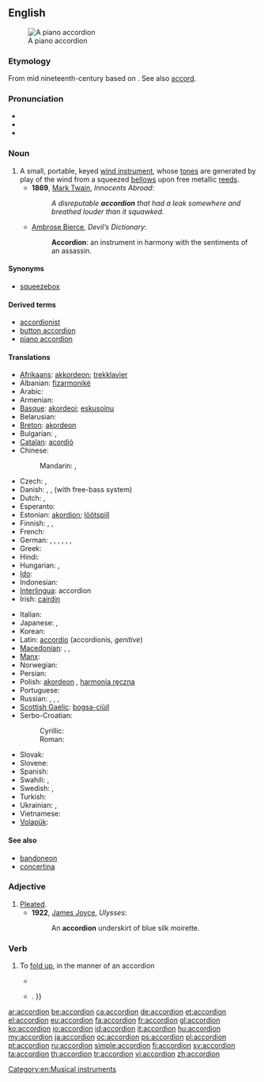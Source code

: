 ==English==
{{wikipedia}}
[[Image:Fisarmonica_nera_a_piano.png|thumb|right|A piano accordion]]

===Etymology===
From mid nineteenth-century {{etyl|de}} {{term|lang=de|Akkordion}} based on {{etyl|it}} {{term|lang=it|accordare||to tune}}. See also [[accord]].

===Pronunciation===
* {{IPA|/əˈkɔ(ɹ).di.ˌən/}}
* {{audio|en-us-accordion.ogg|Audio (US)}}
* {{hyphenation|ac|cord|i|on}}

===Noun===
{{en-noun}}

# A small, portable, keyed [[wind instrument]], whose [[tone]]s are generated by play of the wind from a squeezed [[bellows]] upon free metallic [[reed]]s.
#* '''1869''', [[w:Mark Twain|Mark Twain]], ''Innocents Abroad'':
#*: ''A disreputable '''accordion''' that had a leak somewhere and breathed louder than it squawked.''
#* [[w:Ambrose Bierce|Ambrose Bierce]], ''Devil’s Dictionary'':
#*: '''Accordion''': an instrument in harmony with the sentiments of an assassin.

====Synonyms====
* [[squeezebox]]

====Derived terms====
* [[accordionist]]
* [[button accordion]]
* [[piano accordion]]

====Translations====
{{trans-top|A small, portable, keyed wind instrument}}
* [[Afrikaans]]: [[akkordeon]]; [[trekklavier]]
* Albanian: [[fizarmonikë]] {{f}}
* Arabic: {{t|ar|أكورديون|m|tr=ʾakurdiyūn|sc=Arab}}
* Armenian: {{t-|hy|ակորդեոն|tr=akordeon}}
* [[Basque]]: [[akordeoi]]; [[eskusoinu]]
* Belarusian: {{t|be|акардэон|m|tr=akardeón|sc=Cyrl}}
* [[Breton]]: [[akordeon]] {{m}}
* Bulgarian: {{t-|bg|хармоника|f|tr=harmónika}},  {{t+|bg|акордеон|m|tr=akordeón}}
* [[Catalan]]: [[acordió]] {{m}}
* Chinese:
*: Mandarin: {{t|zh|手風琴|sc=Hani}}, {{t|zh|手风琴|tr=shǒufēngqín|sc=Hani}}
* Czech: {{t-|cs|akordeon}}, {{t-|cs|harmonika}}
* Danish: {{t-|da|trækharmonika}}, {{t+|da|harmonika}}, {{t+|da|akkordeon}} (with free-bass system)
* Dutch: {{t+|nl|accordeon|n}}, {{t+|nl|harmonica|m}}
* Esperanto: {{t-|eo|akordiono|xs=Esperanto}}
* Estonian: [[akordion]]; [[lõõtspill]]
* Finnish: {{t+|fi|harmonikka}}, {{t-|fi|haitari}}, {{t+|fi|hanuri}}
* French: {{t+|fr|accordéon|m}}
* German: {{t+|de|Akkordeon|n}}, {{t|de|Ziehharmonika|f}}, {{t|de|Handharmonika|f}}, {{t|de|Handorgel|f}}, {{qualifier|regional}} {{t|de|Quetsche|f}}, {{qualifier|slangy, humorous}} {{t|de|Quetschkommode|f}}, {{t|de|Schifferklavier|n}}
* Greek: {{t+|el|ακορντεόν|n|tr=akordeón}}
* Hindi: {{t|hi|अकॉर्डियन|tr=akorḍiyan|sc=Deva}}
* Hungarian: {{t+|hu|harmonika}}, {{t+|hu|tangóharmonika}}
* [[Ido]]: {{t+|io|akordeono|xs=Ido}}
* Indonesian: {{t-|id|akordeon|xs=Indonesian}}
* [[Interlingua]]: accordion
* Irish: [[cairdín]] {{m}}
{{trans-mid}}
* Italian: {{t+|it|fisarmonica|f}}
* Japanese: {{t|ja|アコーデオン|tr=akōdeon|sc=Jpan}}, {{t|ja|手風琴|tr=てふうきん, tefūkin|sc=Jpan}}
* Korean: {{t|ko|아코디언|tr=akodieon|sc=Kore}}
* Latin: [[accordio]] {{f}} (accordionis, ''genitive'')
* [[Macedonian]]: {{t|mk|армоника|f|tr=armónika}},  {{t-|mk|хармоника|f|tr=harmónika}},  {{t-|mk|акордеон|tr=akordeón}}
* [[Manx]]: {{t|gv|coardeen|m}}
* Norwegian: {{t|no|trekkspill}}
* Persian: {{t|fa|آکوردئون|tr=âkordi'on|sc=fa-Arab}}
* Polish: [[akordeon]] {{m}}, [[harmonia ręczna]] {{f}}
* Portuguese: {{t+|pt|acordeão}}
* Russian: {{t+|ru|гармоника|f|tr=garmónika}}, {{t+|ru|гармонь|f|tr=garmón’}}, {{t+|ru|аккордеон|m|sc=Cyrl|tr=akkordeón}}, {{t+|ru|баян|m|tr=baján}}
* [[Scottish Gaelic]]: [[bogsa-ciùil]] {{m}}
* Serbo-Croatian:
*: Cyrillic: {{t|sh|хармоника|f}}
*: Roman: {{t|sh|harmonika|f}}
* Slovak: {{t-|sk|harmonika|f}}
* Slovene: {{t+|sl|harmonika|f}}
* Spanish: {{t+|es|acordeón|m}}
* Swahili: {{t|sw|kodiani}}, {{t|sw|harimuni}}
* Swedish: {{t+|sv|dragspel|n}},  {{t+|sv|ackordeon}}
* Turkish: {{t+|tr|akordiyon}}
* Ukrainian: {{t+|uk|акордеон|m|tr=akordeón|xs=Ukrainian}}, {{t+|uk|гармонія|f|tr=harmónija|xs=Ukrainian}}
* Vietnamese: {{t|vi|phong cầm}}
* [[Volapük]]: {{t|vo|tiraharmonöm}}
{{trans-bottom}}

====See also====
* [[bandoneon]]
* [[concertina]]

===Adjective===
{{en-adj|-}}

# [[pleat|Pleated]].
#* '''1922''', [[w:James Joyce|James Joyce]], ''Ulysses'':
#*: An '''accordion''' underskirt of blue silk moirette.

===Verb===
{{en-verb}}

# {{transitive|intransitive}} To [[fold up]], in the manner of an accordion
#* {{quote-news|year=2000|date=December 29|author=Charles Dickinson|title=Qi|work=Chicago Reader|url=https://securesite.chireader.com/cgi-bin/Archive/abridged2.bat?path=2000/001229/QI
|passage=Still in reverse, she goosed the gas and '''accordioned''' the running board a fraction of an inch more. }}
#* {{quote-book|year=2005|author=[[w:Cory Doctorow|Cory Doctorow]]|title=Someone Comes to Town, Someone Leaves Town|chapter=|edition=|url=http://www.gutenberg.org/etext/18224
|passage=It '''accordioned''' down and he tugged the shirt around it so that it came free{{...|, and then he slid the front of the shirt down over her breasts, painfully aware of his erection as the fabric rustled down over her rounded belly}}. }}

[[Category:en:Musical instruments]]

[[ar:accordion]]
[[be:accordion]]
[[ca:accordion]]
[[de:accordion]]
[[et:accordion]]
[[el:accordion]]
[[eu:accordion]]
[[fa:accordion]]
[[fr:accordion]]
[[gl:accordion]]
[[ko:accordion]]
[[io:accordion]]
[[id:accordion]]
[[it:accordion]]
[[hu:accordion]]
[[my:accordion]]
[[ja:accordion]]
[[oc:accordion]]
[[ps:accordion]]
[[pl:accordion]]
[[pt:accordion]]
[[ru:accordion]]
[[simple:accordion]]
[[fi:accordion]]
[[sv:accordion]]
[[ta:accordion]]
[[th:accordion]]
[[tr:accordion]]
[[vi:accordion]]
[[zh:accordion]]